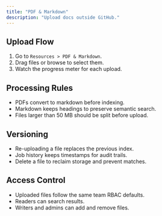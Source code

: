 ```yaml
---
title: "PDF & Markdown"
description: "Upload docs outside GitHub."
---
```


## Upload Flow

1. Go to `Resources > PDF & Markdown`.
2. Drag files or browse to select them.
3. Watch the progress meter for each upload.

## Processing Rules

- PDFs convert to markdown before indexing.
- Markdown keeps headings to preserve semantic search.
- Files larger than 50 MB should be split before upload.

## Versioning

- Re-uploading a file replaces the previous index.
- Job history keeps timestamps for audit trails.
- Delete a file to reclaim storage and prevent matches.

## Access Control

- Uploaded files follow the same team RBAC defaults.
- Readers can search results.
- Writers and admins can add and remove files.
